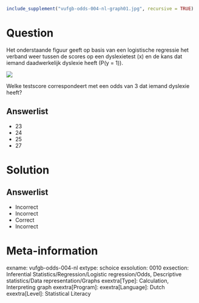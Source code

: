 ```{r, echo = FALSE, results = "hide"}
include_supplement("vufgb-odds-004-nl-graph01.jpg", recursive = TRUE)
```

Question
========

Het onderstaande figuur geeft op basis van een logistische regressie het verband weer tussen de scores op een dyslexietest (x) en de kans dat iemand daadwerkelijk dyslexie heeft (P(y = 1)).

![](vufgb-odds-004-nl-graph01.jpg)
  
Welke testscore correspondeert met een odds van 3 dat iemand dyslexie heeft?  
  
Answerlist
----------
* 23
* 24
* 25
* 27

Solution
========

Answerlist
----------
* Incorrect
* Incorrect
* Correct
* Incorrect

Meta-information
================
exname: vufgb-odds-004-nl
extype: schoice
exsolution: 0010
exsection: Inferential Statistics/Regression/Logistic regression/Odds, Descriptive statistics/Data representation/Graphs
exextra[Type]: Calculation, Interpreting graph
exextra[Program]: 
exextra[Language]: Dutch
exextra[Level]: Statistical Literacy